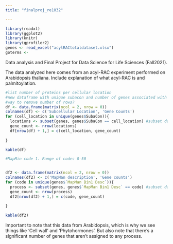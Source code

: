```yaml
---
title: "finalproj_re1032"

---
```


```r
library(readxl)
library(ggplot2)
library(knitr)
library(gprofiler2)
genes <- read_excel("acylRACtotaldataset.xlsx")
goterms <- 

```

Data analysis and Final Project for Data Science for Life Sciences (Fall2021).

The data analyzed here comes from an acyl-RAC experiment performed on Arabidopsis thaliana. Include explanation of what acyl-RAC is and palmitoylation.
```r
#list number of proteins per cellular location
#new dataframe with unique subacon and number of genes associated with them
#way to remove number of rows?
df <- data.frame(matrix(ncol = 2, nrow = 0))
colnames(df) <- c('Subcellular Location', 'Gene Counts')
for (cell_location in unique(genes$SubaCon)){
  locations <- subset(genes, genes$SubaCon == cell_location) #subset dataframe of cellular location and genes in that location.
  gene_count <- nrow(locations)
  df[nrow(df) + 1,] = c(cell_location, gene_count)
  
}

kable(df)

```


```r
#MapMin code 1. Range of codes 0-50


df2 <- data.frame(matrix(ncol = 2, nrow = 0))
colnames(df2) <- c('MapMan description', 'Gene counts')
for (code in unique(genes$`MapMan Bin1 Desc`)){
  process <- subset(genes, genes$`MapMan Bin1 Desc` == code) #subset dataframe of cellular location and genes in that location.
  gene_count <- nrow(process)
  df2[nrow(df2) + 1,] = c(code, gene_count)
  
}

kable(df2)

```
Important to note that this data from Arabidopsis, which is why we see things like 'Cell wall' and 'Phytohormones'. But also note that there's a significant number of genes that aren't assigned to any process. 


```r



```




